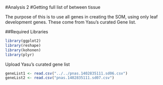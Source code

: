 #Analysis 2
#Getting full list of between tissue

The purpose of this is to use all genes in creating the SOM, using only leaf development genes.  These come from Yasu's curated Gene list. 


##Required Libraries

```r
library(ggplot2)
library(reshape)
library(kohonen)
library(plyr)
```

Upload Yasu's curated gene list

```r
geneList1 <- read.csv("../../pnas.1402835111.sd06.csv")
geneList2 <- read.csv("pnas.1402835111.sd07.csv")
```